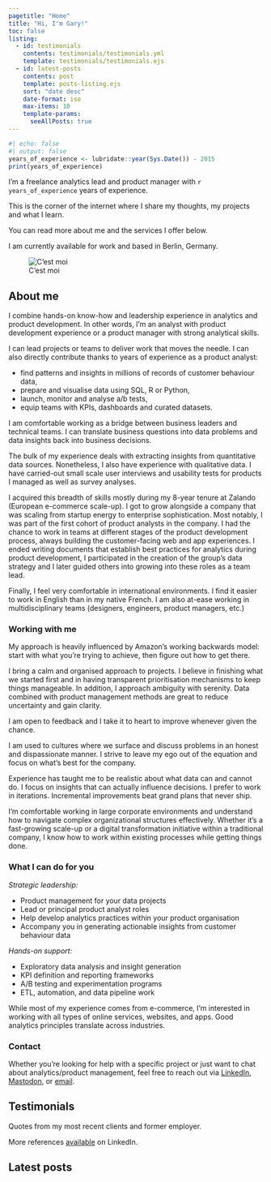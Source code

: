 ```yaml
---
pagetitle: "Home"
title: "Hi, I'm Gary!"
toc: false
listing:
  - id: testimonials
    contents: testimonials/testimonials.yml
    template: testimonials/testimonials.ejs
  - id: latest-posts
    contents: post
    template: posts-listing.ejs
    sort: "date desc"
    date-format: iso
    max-items: 10
    template-params: 
      seeAllPosts: true
---
```



```r
#| echo: false
#| output: false
years_of_experience <- lubridate::year(Sys.Date()) - 2015
print(years_of_experience)
```

::: {.grid}

::: {.g-col-12 .g-col-sm-8}

::: {.font-size-lg}

I’m a freelance analytics lead and product manager with `r years_of_experience ` years of experience.

This is the corner of the internet where I share my thoughts, my projects and what I learn.

You can read more about me and the services I offer below.

I am currently <span class="availability-status available animated"><span class="status-dot"></span>available</span> for work and based in Berlin, Germany.

<!--I am currently <span class="availability-status not-available"><span class="status-dot"></span>not available</span> for freelance work.-->

:::

:::

::: {.g-col-12 .g-col-sm-4}
![C'est moi](/profile-photo-square.jpg)
:::

:::


## About me

I combine hands-on know-how and leadership experience in analytics and product development. In other words, I’m an analyst with product development experience or a product manager with strong analytical skills.

I can lead projects or teams to deliver work that moves the needle. I can also directly contribute thanks to years of experience as a product analyst:

- find patterns and insights in millions of records of customer behaviour data,
- prepare and visualise data using SQL, R or Python,
- launch, monitor and analyse a/b tests,
- equip teams with KPIs, dashboards and curated datasets.

I am comfortable working as a bridge between business leaders and technical teams. I can translate business questions into data problems and data insights back into business decisions.

The bulk of my experience deals with extracting insights from quantitative data sources. Nonetheless, I also have experience with qualitative data. I have carried-out small scale user interviews and usability tests for products I managed as well as survey analyses.

I acquired this breadth of skills mostly during my 8-year tenure at Zalando (European e-commerce scale-up). I got to grow alongside a company that was scaling from startup energy to enterprise sophistication. Most notably, I was part of the first cohort of product analysts in the company. I had the chance to work in teams at different stages of the product development process, always building the customer-facing web and app experiences. I ended writing documents that establish best practices for analytics during product development, I participated in the creation of the group’s data strategy and I later guided others into growing into these roles as a team lead.

Finally, I feel very comfortable in international environments. I find it easier to work in English than in my native French. I am also at-ease working in multidisciplinary teams (designers, engineers, product managers, etc.)

### Working with me

My approach is heavily influenced by Amazon's working backwards model: start with what you're trying to achieve, then figure out how to get there.

I bring a calm and organised approach to projects. I believe in finishing what we started first and in having transparent prioritisation mechanisms to keep things manageable. In addition, I approach ambiguity with serenity. Data combined with product management methods are great to reduce uncertainty and gain clarity.

I am open to feedback and I take it to heart to improve whenever given the chance.

I am used to cultures where we surface and discuss problems in an honest and dispassionate manner. I strive to leave my ego out of the equation and focus on what's best for the company.

Experience has taught me to be realistic about what data can and cannot do. I focus on insights that can actually influence decisions. I prefer to work in iterations. Incremental improvements beat grand plans that never ship.

I'm comfortable working in large corporate environments and understand how to navigate complex organizational structures effectively. Whether it's a fast-growing scale-up or a digital transformation initiative within a traditional company, I know how to work within existing processes while getting things done.

### What I can do for you

_Strategic leadership:_

- Product management for your data projects
- Lead or principal product analyst roles
- Help develop analytics practices within your product organisation
- Accompany you in generating actionable insights from customer behaviour data

_Hands-on support:_

- Exploratory data analysis and insight generation
- KPI definition and reporting frameworks
- A/B testing and experimentation programs
- ETL, automation, and data pipeline work

While most of my experience comes from e-commerce, I'm interested in working with all types of online services, websites, and apps. Good analytics principles translate across industries.

### Contact

Whether you're looking for help with a specific project or just want to chat about analytics/product management, feel free to reach out via [LinkedIn](https://www.linkedin.com/in/garytouet/), [Mastodon](https://mastodon.social/@garytouet), or [email](mailto:hello@garytouet.com).


## Testimonials

Quotes from my most recent clients and former employer.

::: {#testimonials}
:::

More references [available](https://www.linkedin.com/in/garytouet/details/recommendations/) on LinkedIn.

## Latest posts

::: {#latest-posts}
:::
